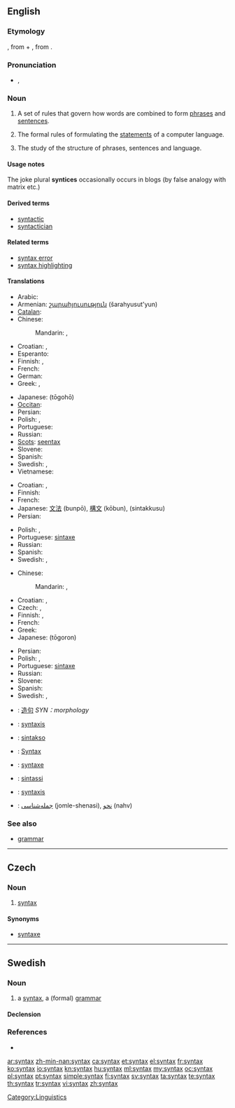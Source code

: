 ==English==

{{wikipedia}}

===Etymology===
{{etyl|grc|en}} {{term|σύνταξις|sc=polytonic|tr=suntaksis|lang=grc}}, from {{term|σύν|sc=polytonic|tr=sun||together|lang=grc}} + {{term|τάξις|sc=polytonic|tr=taksis||arrangement|lang=grc}}, from {{term|τάσσω|sc=polytonic|tr=tassō||I arrange|lang=grc}}.

===Pronunciation===
* {{IPA|/ˈsɪn.tæks/}}, {{SAMPA|/"sIn.t{ks/}}

===Noun===
{{en-noun|syntaxes}}

# A set of rules that govern how words are combined to form [[phrase]]s and [[sentence]]s.
# {{context|computing|countable}} The formal rules of formulating the [[statements]] of a computer language.
# {{linguistics}} The study of the structure of phrases, sentences and language.

====Usage notes====
The joke plural '''syntices''' occasionally occurs in blogs (by false analogy with matrix etc.)

====Derived terms====
* [[syntactic]]
* [[syntactician]]

====Related terms====
* [[syntax error]]
* [[syntax highlighting]]

====Translations====
{{trans-top|set of rules that govern how words are combined}}
* Arabic: {{t|ar|بناء جملة|m|tr=binaa' júmla}}
* Armenian: [[շարահյուսություն]] (šarahyusut'yun)
* [[Catalan]]: {{t-|ca|sintaxi|f}}
* Chinese:
*: Mandarin: {{t-|cmn|句法|tr=jùfǎ|sc=Hani}},  {{t-|cmn|造句|tr=zàojù|sc=Hani}}
* Croatian: {{t-|hr|skladnja|f|alt=sklàdnja}}, {{t+|hr|sintaksa|f|alt=sìntaksa}}
* Esperanto: {{t|eo|sintakso}}
* Finnish: {{t+|fi|lauseoppi}}, {{t+|fi|syntaksi}}
* French: {{t+|fr|syntaxe|f}}
* German: {{t+|de|Syntax|f}}
* Greek: {{t|el|συντακτικό|n|tr=syntaktiko}},  {{t+|el|σύνταξη|f|tr=syntaxi}}
{{trans-mid}}
* Japanese: {{Jpan|[[統語法]]}} (tōgohō)
* [[Occitan]]: {{t-|oc|sintaxi|f|xs=Occitan}}
* Persian: {{t|fa|نحو|xs=Persian}}
* Polish: {{t|pl|składnia|f}}, {{t|pl|syntaksa|f}}
* Portuguese: {{t+|pt|sintaxe|f}}
* Russian: {{t+|ru|синтаксис|m|tr=síntaksis}}
* [[Scots]]: [[seentax]]
* Slovene: {{t+|sl|skladnja}}
* Spanish: {{t+|es|sintaxis|f}}
* Swedish: {{t|sv|syntax|c}}, {{t|sv|grammatik|c}}
* Vietnamese: {{t|vi|cú pháp|xs=Vietnamese}}
{{trans-bottom}}

{{trans-top|formal rules of a computer language}}
* Croatian: {{t-|hr|skladnja|f|alt=sklàdnja}}, {{t+|hr|sintaksa|f|alt=sìntaksa}}
* Finnish: {{t+|fi|syntaksi}}
* French: {{t+|fr|syntaxe|f}}
* Japanese: [[文法]] (bunpō), [[構文]] (kōbun), {{Jpan|[[シンタックス]]}} (sintakkusu)
* Persian: {{t|fa|نحو|xs=Persian}}
{{trans-mid}}
* Polish: {{t|pl|składnia|f}}, {{t|pl|syntaksa|f}}
* Portuguese: [[sintaxe]] {{f}}
* Russian: {{t+|ru|синтаксис|m|tr=síntaksis}}
* Spanish: {{t+|es|sintaxis|f}}
* Swedish: {{t|sv|syntax|c}}, {{t|sv|grammatik|c}}
{{trans-bottom}}

{{trans-top|study of the structure of phrases and sentences}}
* Chinese:
*: Mandarin: {{t|zh|句法|tr=jùfǎ|sc=Hani}}, {{t|zh|语法学|tr=yǔfǎxué|sc=Hani}}
* Croatian: {{t-|hr|skladnja|f|alt=sklàdnja}}, {{t+|hr|sintaksa|f|alt=sìntaksa}}
* Czech: {{t-|cs|syntax|f}}, {{t-|cs|syntaxe|f}}
* Finnish: {{t+|fi|lauseoppi}}, {{t+|fi|syntaksi}}
* French: {{t+|fr|syntaxe|f}}
* Greek: {{t|el|συντακτικό|n|tr=syntaktiko}}
* Japanese: {{Jpan|[[統語論]]}} (tōgoron)
{{trans-mid}}
* Persian: {{t|fa|نحو|xs=Persian}}
* Polish: {{t|pl|składnia|f}}, {{t|pl|syntaksa|f}}
* Portuguese: [[sintaxe]] {{f}}
* Russian: {{t+|ru|синтаксис|m|tr=síntaksis}}
* Slovene: {{t+|sl|skladnja}}
* Spanish: {{t+|es|sintaxis|f}}
* Swedish: {{t|sv|syntax|c}}, {{t|sv|grammatik|c}}
{{trans-bottom}}

{{checktrans-top}}
* {{ttbc|zh}}: [[造句]] ''SYN：morphology''
* {{ttbc|nl}}: [[syntaxis]] {{f}}
* {{ttbc|eo}}: [[sintakso]]
* {{ttbc|de}}: [[Syntax]] {{f}}
* {{ttbc|ia}}: [[syntaxe]]
* {{ttbc|it}}: [[sintassi]] {{f}}
* {{ttbc|la}}: [[syntaxis]] {{f}}
* {{ttbc|fa}}: [[جمله‌شناسی]] (jomle-shenasi), [[نحو]] (nahv)
{{trans-bottom}}

===See also===
* [[grammar]]

[[Category:Linguistics]]

----

==Czech==

===Noun===
{{cs-noun|g=f}}

# [[#English|syntax]] {{linguistics|lang=cs}}

====Synonyms====
* [[syntaxe]] {{f}}

----

==Swedish==

===Noun===
{{sv-noun|g=c}}

# a [[#English|syntax]], a (formal) [[grammar]]

====Declension====
{{sv-noun-reg-er|genitive=}}

===References===
* {{R:SAOL}}

[[ar:syntax]]
[[zh-min-nan:syntax]]
[[ca:syntax]]
[[et:syntax]]
[[el:syntax]]
[[fr:syntax]]
[[ko:syntax]]
[[io:syntax]]
[[kn:syntax]]
[[hu:syntax]]
[[ml:syntax]]
[[my:syntax]]
[[oc:syntax]]
[[pl:syntax]]
[[pt:syntax]]
[[simple:syntax]]
[[fi:syntax]]
[[sv:syntax]]
[[ta:syntax]]
[[te:syntax]]
[[th:syntax]]
[[tr:syntax]]
[[vi:syntax]]
[[zh:syntax]]